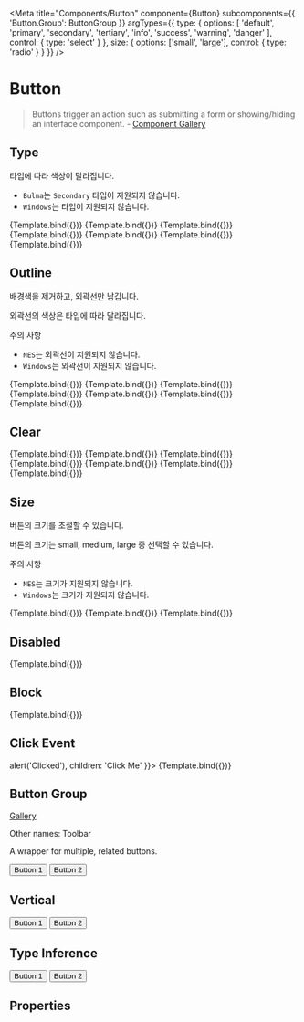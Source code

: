 

<Meta
  title="Components/Button"
  component={Button}
  subcomponents={{ 'Button.Group': ButtonGroup }}
  argTypes={{
    type: {
      options: [
        'default', 'primary', 'secondary', 'tertiary',
        'info', 'success', 'warning', 'danger'
      ],
      control: { type: 'select' }
    },
    size: {
      options: ['small', 'large'],
      control: { type: 'radio' }
    }
  }}
/>


# Button

> Buttons trigger an action such as submitting a form or showing/hiding an interface component. - [Component Gallery](https://component.gallery/components/button/)

## Type

타입에 따라 색상이 달라집니다.

- `Bulma`는 `Secondary` 타입이 지원되지 않습니다.
- `Windows`는 타입이 지원되지 않습니다.

<Canvas>
  <Story
    name="Type Primary"
    args={{
      type: 'primary',
      children: 'Primary'
    }}>
    {Template.bind({})}
  </Story>
  <Story
    name="Type Secondary"
    args={{
      type: 'secondary',
      children: 'Secondary',
    }}>
    {Template.bind({})}
  </Story>
  <Story
    name="Type Tertiary"
    args={{
      type: 'tertiary',
      children: 'Tertiary',
    }}>
    {Template.bind({})}
  </Story>
  <Story
    name="Type Success"
    args={{
      type: 'success',
      children: 'Success',
    }}>
    {Template.bind({})}
  </Story>
  <Story
    name="Type Warning"
    args={{
      type: 'warning',
      children: 'Warning',
    }}>
    {Template.bind({})}
  </Story>
  <Story
    name="Type Danger"
    args={{
      type: 'danger',
      children: 'Danger',
    }}>
    {Template.bind({})}
  </Story>
  <Story
    name="Type Info"
    args={{
      type: 'info',
      children: 'Info',
    }}>
    {Template.bind({})}
  </Story>
</Canvas>

## Outline

배경색을 제거하고, 외곽선만 남깁니다.

외곽선의 색상은 타입에 따라 달라집니다.

주의 사항
- `NES`는 외곽선이 지원되지 않습니다.
- `Windows`는 외곽선이 지원되지 않습니다.

<Canvas>
  <Story
    name="Outline Default"
    args={{
      shape: 'outline',
      type: 'default',
      children: 'Outline'
    }}>
    {Template.bind({})}
  </Story>
  <Story
    name="Outline Primary"
    args={{
      shape: 'outline',
      type: 'primary',
      children: 'Primary'
    }}>
    {Template.bind({})}
  </Story>
  <Story
    name="Outline Secondary"
    args={{
      shape: 'outline',
      type: 'secondary',
      children: 'Secondary'
    }}>
    {Template.bind({})}
  </Story>
  <Story
    name="Outline Success"
    args={{
      shape: 'outline',
      type: 'success',
      children: 'Success'
    }}>
    {Template.bind({})}
  </Story>
  <Story
    name="Outline Warning"
    args={{
      shape: 'outline',
      type: 'warning',
      children: 'Warning'
    }}>
    {Template.bind({})}
  </Story>
  <Story
    name="Outline Danger"
    args={{
      shape: 'outline',
      type: 'danger',
      children: 'Danger'
    }}>
    {Template.bind({})}
  </Story>
  <Story
    name="Outline Info"
    args={{
      shape: 'outline',
      type: 'info',
      children: 'Info'
    }}>
    {Template.bind({})}
  </Story>
</Canvas>

## Clear

<Canvas>
  <Story
    name="Clear Default"
    args={{
      shape: 'clear',
      type: 'default',
      children: 'Clear'
    }}>
    {Template.bind({})}
  </Story>
  <Story
    name="Clear Primary"
    args={{
      shape: 'clear',
      type: 'primary',
      children: 'Primary'
    }}>
    {Template.bind({})}
  </Story>
  <Story
    name="Clear Secondary"
    args={{
      shape: 'clear',
      type: 'secondary',
      children: 'Secondary'
    }}>
    {Template.bind({})}
  </Story>
  <Story
    name="Clear Success"
    args={{
      shape: 'clear',
      type: 'success',
      children: 'Success'
    }}>
    {Template.bind({})}
  </Story>
  <Story
    name="Clear Warning"
    args={{
      shape: 'clear',
      type: 'warning',
      children: 'Warning'
    }}>
    {Template.bind({})}
  </Story>
  <Story
    name="Clear Danger"
    args={{
      shape: 'clear',
      type: 'danger',
      children: 'Danger'
    }}>
    {Template.bind({})}
  </Story>
  <Story
    name="Clear Info"
    args={{
      shape: 'clear',
      type: 'info',
      children: 'Info'
    }}>
    {Template.bind({})}
  </Story>
</Canvas>

## Size

버튼의 크기를 조절할 수 있습니다.

버튼의 크기는 small, medium, large 중 선택할 수 있습니다.

주의 사항
- `NES`는 크기가 지원되지 않습니다.
- `Windows`는 크기가 지원되지 않습니다.

<Canvas>
  <Story
    name="Size Small"
    args={{
      size: 'small',
      children: 'Small',
    }}>
    {Template.bind({})}
  </Story>
  <Story
    name="Size Medium"
    args={{
      children: 'Medium',
    }}>
    {Template.bind({})}
  </Story>
  <Story
    name="Size Large"
    args={{
      size: 'large',
      children: 'Large',
    }}>
    {Template.bind({})}
  </Story>
</Canvas>

## Disabled

<Canvas>
  <Story
    name="Disabled"
    args={{
      disabled: true,
      children: 'Default'
    }}>
    {Template.bind({})}
  </Story>
</Canvas>

## Block

<Canvas>
  <Story
    name="Block"
    args={{
      type: 'primary',
      block: true,
      children: 'Default'
    }}>
    {Template.bind({})}
  </Story>
</Canvas>

## Click Event

<Canvas>
  <Story
    name="Click Event"
    args={{
      type: 'primary',
      onClick: () => alert('Clicked'),
      children: 'Click Me'
    }}>
    {Template.bind({})}
  </Story>
</Canvas>

## Button Group

[Gallery](https://component.gallery/components/button-group/)

Other names: Toolbar

A wrapper for multiple, related buttons.

<Canvas>
  <Story name="Button Group">
    <Button.Group>
      <Button type="primary" shape="outline">Button 1</Button>
      <Button type="primary" shape="outline">Button 2</Button>
    </Button.Group>
  </Story>
</Canvas>

## Vertical

<Canvas>
  <Story name="Vertical">
    <Button.Group vertical>
      <Button type="primary" shape="outline">Button 1</Button>
      <Button type="primary" shape="outline">Button 2</Button>
    </Button.Group>
  </Story>
</Canvas>

## Type Inference

<Canvas>
  <Story name="Type Inference">
    <Group>
      <Button type="primary" shape="outline">Button 1</Button>
      <Button type="primary" shape="outline">Button 2</Button>
    </Group>
  </Story>
</Canvas>

## Properties

<ArgsTable />